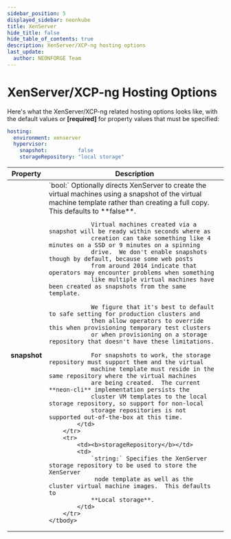 ```yaml
---
sidebar_position: 5
displayed_sidebar: neonkube
title: XenServer
hide_title: false
hide_table_of_contents: true
description: XenServer/XCP-ng hosting options
last_update:
  author: NEONFORGE Team
---
```



# XenServer/XCP-ng Hosting Options

Here's what the XenServer/XCP-ng related hosting options looks like, with the 
default values or **[required]** for property values that must be specified:

```yaml
hosting:
  environment: xenserver
  hypervisor:
    snapshot:          false
    storageRepository: "local storage"
```

<table>
    <thead>
        <th>Property</th>
        <th>Description</th>
    </thead>
    <tbody>
        <tr>
            <td><b>snapshot</b></td>
            <td>
                `bool:` Optionally directs XenServer to create the virtual machines using a snapshot of
                the virtual machine template rather than creating a full copy.  This defaults to **false**.

                Virtual machines created via a snapshot will be ready within seconds where as
                creation can take something like 4 minutes on a SSD or 9 minutes on a spinning
                drive.  We don't enable snapshots though by default, because some web posts
                from around 2014 indicate that operators may encounter problems when something
                like multiple virtual machines have been created as snapshots from the same template.

                We figure that it's best to default to safe setting for production clusters and
                then allow operators to override this when provisioning temporary test clusters 
                or when provisioning on a storage repository that doesn't have these limitations.

                For snapshots to work, the storage repository must support them and the virtual
                machine template must reside in the same repository where the virtual machines
                are being created.  The current **neon-cli** implementation persists the
                cluster VM templates to the local storage repository, so support for non-local
                storage repositories is not supported out-of-the-box at this time.
            </td>
        </tr>
        <tr>
            <td><b>storageRepository</b></td>
            <td>
                `string:` Specifies the XenServer storage repository to be used to store the XenServer
                 node template as well as the cluster virtual machine images.  This defaults to
                **Local storage**.
            </td>
        </tr>
    </tbody>
</table>
